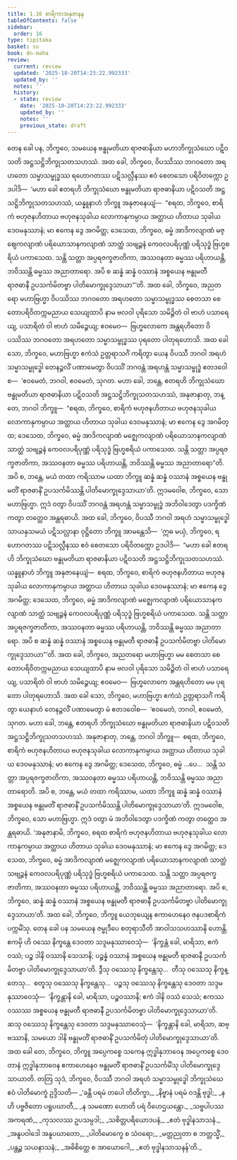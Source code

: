 ```yaml
---
title: 1.16 စာရိကာအနုဇာနန
tableOfContents: false
sidebar:
  order: 16
type: tipitaka
basket: su
book: dn-maha
review:
  current: review
  updated: '2025-10-20T14:23:22.992333'
  updated_by: ''
  notes: ''
  history:
  - state: review
    date: '2025-10-20T14:23:22.992333'
    updated_by: ''
    notes: ''
    previous_state: draft
---
```



<DynamicBreadcrumb />


<ReviewStatus review={frontmatter.review} showDetails={true} />

<HypothesisAnnotation frontmatter={frontmatter} />

<Division number="86" book="dn-maha" e="ch" v="7" p="39">

<Paragraph number="171" book="dn-maha">
တေန ခေါ ပန, ဘိက္ခဝေ, သမယေန ဗန္ဓုမတိယာ ရာဇဓာနိယာ မဟာဘိက္ခုသံဃော ပဋိဝသတိ အဋ္ဌသဋ္ဌိဘိက္ခုသတသဟဿံ. အထ ခေါ, ဘိက္ခဝေ, ဝိပဿိဿ ဘဂဝတော အရဟတော သမ္မာသမ္ဗုဒ္ဓဿ ရဟောဂတဿ ပဋိသလ္လီနဿ ဧဝံ စေတသော ပရိဝိတက္ကော ဥဒပါဒိ—  ‘မဟာ ခေါ ဧတရဟိ ဘိက္ခုသံဃော ဗန္ဓုမတိယာ ရာဇဓာနိယာ ပဋိဝသတိ အဋ္ဌသဋ္ဌိဘိက္ခုသတသဟဿံ, ယန္နူနာဟံ ဘိက္ခူ အနုဇာနေယျံ—  “စရထ, ဘိက္ခဝေ, စာရိကံ ဗဟုဇနဟိတာယ ဗဟုဇနသုခါယ လောကာနုကမ္ပာယ အတ္ထာယ ဟိတာယ သုခါယ ဒေဝမနုဿာနံ; မာ ဧကေန ဒွေ အဂမိတ္ထ; ဒေသေထ, ဘိက္ခဝေ, ဓမ္မံ အာဒိကလျာဏံ မဇ္ဈေကလျာဏံ ပရိယောသာနကလျာဏံ သာတ္ထံ သဗျဉ္ဇနံ ကေဝလပရိပုဏ္ဏံ ပရိသုဒ္ဓံ ဗြဟ္မစရိယံ ပကာသေထ. သန္တိ သတ္တာ အပ္ပရဇက္ခဇာတိကာ, အဿဝနတာ ဓမ္မဿ ပရိဟာယန္တိ, ဘဝိဿန္တိ ဓမ္မဿ အညာတာရော. အပိ စ ဆန္နံ ဆန္နံ ဝဿာနံ အစ္စယေန ဗန္ဓုမတီ ရာဇဓာနီ ဥပသင်္ကမိတဗ္ဗာ ပါတိမောက္ခုဒ္ဒေသာယာ”’တိ.
</Paragraph>

</Division>
<Division number="87" book="dn-maha" e="ch" v="7" p="39">

<Paragraph number="172" book="dn-maha">
အထ ခေါ, ဘိက္ခဝေ, အညတရော မဟာဗြဟ္မာ ဝိပဿိဿ ဘဂဝတော အရဟတော သမ္မာသမ္ဗုဒ္ဓဿ စေတသာ စေတောပရိဝိတက္ကမညာယ သေယျထာပိ နာမ ဗလဝါ ပုရိသော သမိဉ္ဇိတံ ဝါ ဗာဟံ ပသာရေယျ, ပသာရိတံ ဝါ ဗာဟံ သမိဉ္ဇေယျ; ဧဝမေဝ—  ဗြဟ္မလောကေ အန္တရဟိတော ဝိပဿိဿ ဘဂဝတော အရဟတော သမ္မာသမ္ဗုဒ္ဓဿ ပုရတော ပါတုရဟောသိ. အထ ခေါ သော, ဘိက္ခဝေ, မဟာဗြဟ္မာ ဧကံသံ ဥတ္တရာသင်္ဂံ ကရိတွာ ယေန ဝိပဿီ ဘဂဝါ အရဟံ သမ္မာသမ္ဗုဒ္ဓေါ တေနဉ္ဇလိံ ပဏာမေတွာ ဝိပဿိံ ဘဂဝန္တံ အရဟန္တံ သမ္မာသမ္ဗုဒ္ဓံ ဧတဒဝေါစ—  ‘ဧဝမေတံ, ဘဂဝါ, ဧဝမေတံ, သုဂတ. မဟာ ခေါ, ဘန္တေ, ဧတရဟိ ဘိက္ခုသံဃော ဗန္ဓုမတိယာ ရာဇဓာနိယာ ပဋိဝသတိ အဋ္ဌသဋ္ဌိဘိက္ခုသတသဟဿံ, အနုဇာနာတု, ဘန္တေ, ဘဂဝါ ဘိက္ခူ—  “စရထ, ဘိက္ခဝေ, စာရိကံ ဗဟုဇနဟိတာယ ဗဟုဇနသုခါယ လောကာနုကမ္ပာယ အတ္ထာယ ဟိတာယ သုခါယ ဒေဝမနုဿာနံ; မာ ဧကေန ဒွေ အဂမိတ္ထ; ဒေသေထ, ဘိက္ခဝေ, ဓမ္မံ အာဒိကလျာဏံ မဇ္ဈေကလျာဏံ ပရိယောသာနကလျာဏံ သာတ္ထံ သဗျဉ္ဇနံ ကေဝလပရိပုဏ္ဏံ ပရိသုဒ္ဓံ ဗြဟ္မစရိယံ ပကာသေထ. သန္တိ သတ္တာ အပ္ပရဇက္ခဇာတိကာ, အဿဝနတာ ဓမ္မဿ ပရိဟာယန္တိ, ဘဝိဿန္တိ ဓမ္မဿ အညာတာရော”တိ. အပိ စ, ဘန္တေ, မယံ တထာ ကရိဿာမ ယထာ ဘိက္ခူ ဆန္နံ ဆန္နံ ဝဿာနံ အစ္စယေန ဗန္ဓုမတိံ ရာဇဓာနိံ ဥပသင်္ကမိဿန္တိ ပါတိမောက္ခုဒ္ဒေသာယာ’တိ. ဣဒမဝေါစ, ဘိက္ခဝေ, သော မဟာဗြဟ္မာ. ဣဒံ ဝတွာ ဝိပဿိံ ဘဂဝန္တံ အရဟန္တံ သမ္မာသမ္ဗုဒ္ဓံ အဘိဝါဒေတွာ ပဒက္ခိဏံ ကတွာ တတ္ထေဝ အန္တရဓာယိ.
</Paragraph>

</Division>
<Division number="88" book="dn-maha" e="ch" v="7" p="40">

<Paragraph number="173" book="dn-maha">
အထ ခေါ, ဘိက္ခဝေ, ဝိပဿီ ဘဂဝါ အရဟံ သမ္မာသမ္ဗုဒ္ဓေါ သာယနှသမယံ ပဋိသလ္လာနာ ဝုဋ္ဌိတော ဘိက္ခူ အာမန္တေသိ—  ‘ဣဓ မယှံ, ဘိက္ခဝေ, ရဟောဂတဿ ပဋိသလ္လီနဿ ဧဝံ စေတသော ပရိဝိတက္ကော ဥဒပါဒိ—  “မဟာ ခေါ ဧတရဟိ ဘိက္ခုသံဃော ဗန္ဓုမတိယာ ရာဇဓာနိယာ ပဋိဝသတိ အဋ္ဌသဋ္ဌိဘိက္ခုသတသဟဿံ. ယန္နူနာဟံ ဘိက္ခူ အနုဇာနေယျံ—  စရထ, ဘိက္ခဝေ, စာရိကံ ဗဟုဇနဟိတာယ ဗဟုဇနသုခါယ လောကာနုကမ္ပာယ အတ္ထာယ ဟိတာယ သုခါယ ဒေဝမနုဿာနံ; မာ ဧကေန ဒွေ အဂမိတ္ထ; ဒေသေထ, ဘိက္ခဝေ, ဓမ္မံ အာဒိကလျာဏံ မဇ္ဈေကလျာဏံ ပရိယောသာနကလျာဏံ သာတ္ထံ သဗျဉ္ဇနံ ကေဝလပရိပုဏ္ဏံ ပရိသုဒ္ဓံ ဗြဟ္မစရိယံ ပကာသေထ. သန္တိ သတ္တာ အပ္ပရဇက္ခဇာတိကာ, အဿဝနတာ ဓမ္မဿ ပရိဟာယန္တိ, ဘဝိဿန္တိ ဓမ္မဿ အညာတာရော. အပိ စ ဆန္နံ ဆန္နံ ဝဿာနံ အစ္စယေန ဗန္ဓုမတီ ရာဇဓာနီ ဥပသင်္ကမိတဗ္ဗာ ပါတိမောက္ခုဒ္ဒေသာယာ”’တိ.
</Paragraph>

<Paragraph number="174" book="dn-maha">
အထ ခေါ, ဘိက္ခဝေ, အညတရော မဟာဗြဟ္မာ မမ စေတသာ စေတောပရိဝိတက္ကမညာယ သေယျထာပိ နာမ ဗလဝါ ပုရိသော သမိဉ္ဇိတံ ဝါ ဗာဟံ ပသာရေယျ, ပသာရိတံ ဝါ ဗာဟံ သမိဉ္ဇေယျ; ဧဝမေဝ—  ဗြဟ္မလောကေ အန္တရဟိတော မမ ပုရတော ပါတုရဟောသိ. အထ ခေါ သော, ဘိက္ခဝေ, မဟာဗြဟ္မာ ဧကံသံ ဥတ္တရာသင်္ဂံ ကရိတွာ ယေနာဟံ တေနဉ္ဇလိံ ပဏာမေတွာ မံ ဧတဒဝေါစ—  ‘ဧဝမေတံ, ဘဂဝါ, ဧဝမေတံ, သုဂတ. မဟာ ခေါ, ဘန္တေ, ဧတရဟိ ဘိက္ခုသံဃော ဗန္ဓုမတိယာ ရာဇဓာနိယာ ပဋိဝသတိ အဋ္ဌသဋ္ဌိဘိက္ခုသတသဟဿံ. အနုဇာနာတု, ဘန္တေ, ဘဂဝါ ဘိက္ခူ—  စရထ, ဘိက္ခဝေ, စာရိကံ ဗဟုဇနဟိတာယ ဗဟုဇနသုခါယ လောကာနုကမ္ပာယ အတ္ထာယ ဟိတာယ သုခါယ ဒေဝမနုဿာနံ; မာ ဧကေန ဒွေ အဂမိတ္ထ; ဒေသေထ, ဘိက္ခဝေ, ဓမ္မံ …ပေ…  သန္တိ သတ္တာ အပ္ပရဇက္ခဇာတိကာ, အဿဝနတာ ဓမ္မဿ ပရိဟာယန္တိ, ဘဝိဿန္တိ ဓမ္မဿ အညာတာရောတိ. အပိ စ, ဘန္တေ, မယံ တထာ ကရိဿာမ, ယထာ ဘိက္ခူ ဆန္နံ ဆန္နံ ဝဿာနံ အစ္စယေန ဗန္ဓုမတိံ ရာဇဓာနိံ ဥပသင်္ကမိဿန္တိ ပါတိမောက္ခုဒ္ဒေသာယာ’တိ. ဣဒမဝေါစ, ဘိက္ခဝေ, သော မဟာဗြဟ္မာ. ဣဒံ ဝတွာ မံ အဘိဝါဒေတွာ ပဒက္ခိဏံ ကတွာ တတ္ထေဝ အန္တရဓာယိ.
</Paragraph>

<Paragraph number="175" book="dn-maha">
‘အနုဇာနာမိ, ဘိက္ခဝေ, စရထ စာရိကံ ဗဟုဇနဟိတာယ ဗဟုဇနသုခါယ လောကာနုကမ္ပာယ အတ္ထာယ ဟိတာယ သုခါယ ဒေဝမနုဿာနံ; မာ ဧကေန ဒွေ အဂမိတ္ထ; ဒေသေထ, ဘိက္ခဝေ, ဓမ္မံ အာဒိကလျာဏံ မဇ္ဈေကလျာဏံ ပရိယောသာနကလျာဏံ သာတ္ထံ သဗျဉ္ဇနံ ကေဝလပရိပုဏ္ဏံ ပရိသုဒ္ဓံ ဗြဟ္မစရိယံ ပကာသေထ. သန္တိ သတ္တာ အပ္ပရဇက္ခဇာတိကာ, အဿဝနတာ ဓမ္မဿ ပရိဟာယန္တိ, ဘဝိဿန္တိ ဓမ္မဿ အညာတာရော. အပိ စ, ဘိက္ခဝေ, ဆန္နံ ဆန္နံ ဝဿာနံ အစ္စယေန ဗန္ဓုမတီ ရာဇဓာနီ ဥပသင်္ကမိတဗ္ဗာ ပါတိမောက္ခုဒ္ဒေသာယာ’တိ. အထ ခေါ, ဘိက္ခဝေ, ဘိက္ခူ ယေဘုယျေန ဧကာဟေနေဝ ဇနပဒစာရိကံ ပက္ကမိံသု.
</Paragraph>

</Division>
<Division number="89" book="dn-maha" e="ch" v="7" p="41">

<Paragraph number="176" book="dn-maha">
တေန ခေါ ပန သမယေန ဇမ္ဗုဒီပေ စတုရာသီတိ အာဝါသသဟဿာနိ ဟောန္တိ. ဧကမှိ ဟိ ဝဿေ နိက္ခန္တေ ဒေဝတာ သဒ္ဒမနုဿာဝေသုံ—  ‘နိက္ခန္တံ ခေါ, မာရိသာ, ဧကံ ဝဿံ; ပဉ္စ ဒါနိ ဝဿာနိ သေသာနိ; ပဉ္စန္နံ ဝဿာနံ အစ္စယေန ဗန္ဓုမတီ ရာဇဓာနီ ဥပသင်္ကမိတဗ္ဗာ ပါတိမောက္ခုဒ္ဒေသာယာ’တိ. ဒွီသု ဝဿေသု နိက္ခန္တေသု…  တီသု ဝဿေသု နိက္ခန္တေသု…  စတူသု ဝဿေသု နိက္ခန္တေသု…  ပဉ္စသု ဝဿေသု နိက္ခန္တေသု ဒေဝတာ သဒ္ဒမနုဿာဝေသုံ—  ‘နိက္ခန္တာနိ ခေါ, မာရိသာ, ပဉ္စဝဿာနိ; ဧကံ ဒါနိ ဝဿံ သေသံ; ဧကဿ ဝဿဿ အစ္စယေန ဗန္ဓုမတီ ရာဇဓာနီ ဥပသင်္ကမိတဗ္ဗာ ပါတိမောက္ခုဒ္ဒေသာယာ’တိ. ဆသု ဝဿေသု နိက္ခန္တေသု ဒေဝတာ သဒ္ဒမနုဿာဝေသုံ—  ‘နိက္ခန္တာနိ ခေါ, မာရိသာ, ဆဗ္ဗဿာနိ, သမယော ဒါနိ ဗန္ဓုမတိံ ရာဇဓာနိံ ဥပသင်္ကမိတုံ ပါတိမောက္ခုဒ္ဒေသာယာ’တိ. အထ ခေါ တေ, ဘိက္ခဝေ, ဘိက္ခူ အပ္ပေကစ္စေ သကေန ဣဒ္ဓါနုဘာဝေန အပ္ပေကစ္စေ ဒေဝတာနံ ဣဒ္ဓါနုဘာဝေန ဧကာဟေနေဝ ဗန္ဓုမတိံ ရာဇဓာနိံ ဥပသင်္ကမိံသု ပါတိမောက္ခုဒ္ဒေသာယာတိ.
</Paragraph>

</Division>
<Division number="90" book="dn-maha" e="ch" v="7" p="42">

<Paragraph number="177" book="dn-maha">
တတြ သုဒံ, ဘိက္ခဝေ, ဝိပဿီ ဘဂဝါ အရဟံ သမ္မာသမ္ဗုဒ္ဓေါ ဘိက္ခုသံဃေ ဧဝံ ပါတိမောက္ခံ ဥဒ္ဒိသတိ—
</Paragraph>

<Paragraph number="178" type="verses" book="dn-maha">
_‘ခန္တီ ပရမံ တပေါ တိတိက္ခာ,_  
_နိဗ္ဗာနံ ပရမံ ဝဒန္တိ ဗုဒ္ဓါ;_  
_န ဟိ ပဗ္ဗဇိတော ပရူပဃာတီ,_  
_န သမဏော ဟောတိ ပရံ ဝိဟေဌယန္တော._  

</Paragraph>

<Paragraph number="179" type="verses" book="dn-maha">
_သဗ္ဗပါပဿ အကရဏံ,_  
_ကုသလဿ ဥပသမ္ပဒါ;_  
_သစိတ္တပရိယောဒပနံ,_  
_ဧတံ ဗုဒ္ဓါနသာသနံ._  

</Paragraph>

<Paragraph number="180" type="verses" book="dn-maha">
_အနူပဝါဒေါ အနူပဃာတော,_  
_ပါတိမောက္ခေ စ သံဝရော;_  
_မတ္တညုတာ စ ဘတ္တသ္မိံ,_  
_ပန္တဉ္စ သယနာသနံ;_  
_အဓိစိတ္တေ စ အာယောဂေါ,_  
_ဧတံ ဗုဒ္ဓါနသာသနန်’တိ._
</Paragraph>
</Division>